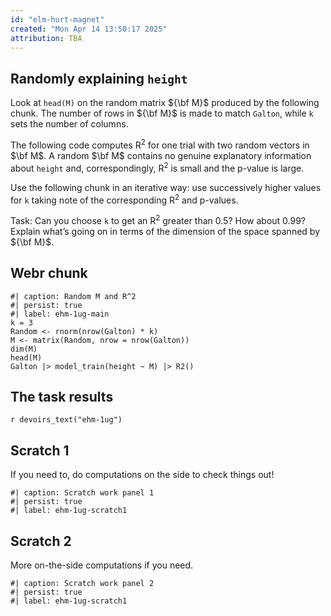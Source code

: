 ```yaml
---
id: "elm-hurt-magnet"
created: "Mon Apr 14 13:50:17 2025"
attribution: TBA
---
```


::: {#exr-elm-hurt-magnet}
## Randomly explaining `height`
Look at `head(M)` on the random matrix ${\bf M}$ produced by the following chunk. The number of rows in ${\bf M}$ is made to match `Galton`, while `k` sets the number of columns.

The following code computes R^2^ for one trial with two random vectors in $\bf M$. A random $\bf M$ contains no genuine explanatory information about `height` and, correspondingly, R^2^ is small and the p-value is large.

Use the following chunk in an iterative way: use successively higher values for `k` taking note of the corresponding R^2^ and p-values.

Task: Can you choose `k` to get an R^2^ greater than 0.5? How about 0.99? Explain what's going on in terms of the dimension of the space spanned by ${\bf M}$.

<!-- Start of rich webr chunk ehm-1ug -->

::: {.panel-tabset page-layout=custom}
## Webr chunk
```webr-r
#| caption: Random M and R^2
#| persist: true
#| label: ehm-1ug-main
k = 3
Random <- rnorm(nrow(Galton) * k)
M <- matrix(Random, nrow = nrow(Galton))
dim(M)
head(M)
Galton |> model_train(height ~ M) |> R2()

```

## The task results


`r devoirs_text("ehm-1ug")`


## Scratch 1
If you need to, do computations on the side to check things out!
```webr-r
#| caption: Scratch work panel 1
#| persist: true
#| label: ehm-1ug-scratch1
```

## Scratch 2
More on-the-side computations if you need.
```webr-r
#| caption: Scratch work panel 2
#| persist: true
#| label: ehm-1ug-scratch1
```
:::
<!-- end of enriched webr chunk ehm-1ug -->


:::
